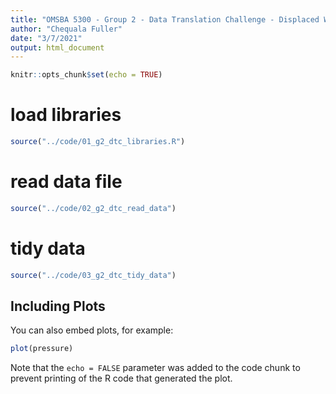```yaml
---
title: "OMSBA 5300 - Group 2 - Data Translation Challenge - Displaced Workers"
author: "Chequala Fuller"
date: "3/7/2021"
output: html_document
---
```


```r
knitr::opts_chunk$set(echo = TRUE)
```

# load libraries
```r
source("../code/01_g2_dtc_libraries.R")
```

# read data file
```r
source("../code/02_g2_dtc_read_data")
```

# tidy data
```r
source("../code/03_g2_dtc_tidy_data")
```

## Including Plots

You can also embed plots, for example:

```r
plot(pressure)
```

Note that the `echo = FALSE` parameter was added to the code chunk to prevent printing of the R code that generated the plot.
